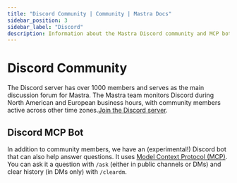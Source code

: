 ```yaml
---
title: "Discord Community | Community | Mastra Docs"
sidebar_position: 3
sidebar_label: "Discord"
description: Information about the Mastra Discord community and MCP bot.
---
```


# Discord Community

The Discord server has over 1000 members and serves as the main discussion forum for Mastra. The Mastra team monitors Discord during North American and European business hours, with community members active across other time zones.[Join the Discord server](https://discord.gg/BTYqqHKUrf).

## Discord MCP Bot

In addition to community members, we have an (experimental!) Discord bot that can also help answer questions. It uses [Model Context Protocol (MCP)](/docs/tools-mcp/mcp-overview). You can ask it a question with `/ask` (either in public channels or DMs) and clear history (in DMs only) with `/cleardm`.
